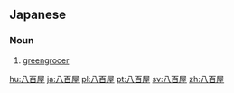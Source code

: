 ==Japanese==
{{ja-kanjitab|八|百|屋}}

===Noun===
{{ja-noun|やおや}}

# [[greengrocer]]

[[hu:八百屋]]
[[ja:八百屋]]
[[pl:八百屋]]
[[pt:八百屋]]
[[sv:八百屋]]
[[zh:八百屋]]